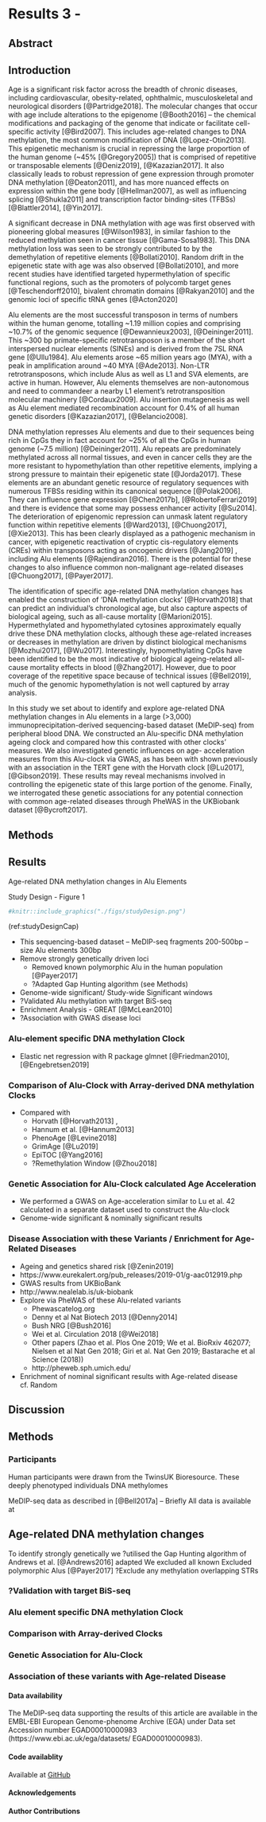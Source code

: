 # Results 3 - {#Alus}

## Abstract 

## Introduction {#AluIntro}

Age is a significant risk factor across the breadth of chronic diseases, including cardiovascular, obesity-related, ophthalmic, musculoskeletal and neurological disorders [@Partridge2018].
The molecular changes that occur with age include alterations to the epigenome [@Booth2016] – the chemical modifications and packaging of the genome that indicate or facilitate cell-specific activity [@Bird2007].
This includes age-related changes to DNA methylation, the most common modification of DNA [@Lopez-Otin2013].
This epigenetic mechanism is crucial in repressing the large proportion of the human genome (~45% [@Gregory2005]) that is comprised of repetitive or transposable elements [@Deniz2019], [@Kazazian2017].
It also classically leads to robust repression of gene expression through promoter DNA methylation [@Deaton2011], and has more nuanced effects on expression within the gene body [@Hellman2007], as well as influencing splicing [@Shukla2011] and transcription factor binding-sites (TFBSs) [@Blattler2014], [@Yin2017].

A significant decrease in DNA methylation with age was first observed with pioneering global measures [@Wilson1983], in similar fashion to the reduced methylation seen in cancer tissue [@Gama-Sosa1983].
This DNA methylation loss was seen to be strongly contributed to by the demethylation of repetitive elements [@Bollati2010].
Random drift in the epigenetic state with age was also observed [@Bollati2010], and more recent studies have identified targeted hypermethylation of specific functional regions, such as the promoters of polycomb target genes [@Teschendorff2010], bivalent chromatin domains [@Rakyan2010] and the genomic loci of specific tRNA genes [@Acton2020] 

Alu elements are the most successful transposon in terms of numbers within the human genome, totalling ~1.19 million copies and comprising ~10.7% of the genomic sequence [@Dewannieux2003], [@Deininger2011].
This ~300 bp primate-specific retrotransposon is a member of the short interspersed nuclear elements (SINEs) and is derived from the 7SL RNA gene [@Ullu1984].
Alu elements arose ~65 million years ago (MYA), with a peak in amplification around ~40 MYA [@Ade2013].
Non-LTR retrotransposons, which include Alus as well as L1 and SVA elements, are active in human.
However, Alu elements themselves are non-autonomous and need to commandeer a nearby L1 element’s retrotransposition molecular machinery [@Cordaux2009].
Alu insertion mutagenesis as well as Alu element mediated recombination account for 0.4% of all human genetic disorders [@Kazazian2017], [@Belancio2008].

DNA methylation represses Alu elements and due to their sequences being rich in CpGs they in fact account for ~25% of all the CpGs in human genome (~7.5 million) [@Deininger2011].
Alu repeats are predominately methylated across all normal tissues, and even in cancer cells they are the more resistant to hypomethylation than other repetitive elements, implying a strong pressure to maintain their epigenetic state [@Jorda2017].
These elements are an abundant genetic resource of regulatory sequences with
numerous TFBSs residing within its canonical sequence [@Polak2006].
They can influence gene expression [@Chen2017b], [@RobertoFerrari2019] and there is evidence that some may possess enhancer activity [@Su2014]. 
The deterioration of epigenomic repression can unmask latent regulatory function within repetitive elements [@Ward2013], [@Chuong2017], [@Xie2013].
This has been clearly displayed as a pathogenic mechanism in cancer, with epigenetic reactivation of cryptic cis-regulatory elements (CREs) within transposons acting as oncogenic drivers [@Jang2019] , including Alu elements [@Rajendiran2016].
There is the potential for these changes to also influence common non-malignant age-related diseases [@Chuong2017], [@Payer2017].

The identification of specific age-related DNA methylation changes has enabled the construction of ‘DNA methylation clocks‘ [@Horvath2018] that can predict an individual’s chronological age, but also capture aspects of biological ageing, such as all-cause mortality [@Marioni2015].
Hypermethylated and hypomethylated cytosines approximately equally drive these DNA methylation clocks, although these age-related increases or decreases in methylation are driven by distinct biological mechanisms [@Mozhui2017], [@Wu2017].
Interestingly, hypomethylating CpGs have been identified to be the most indicative of biological ageing-related all-cause mortality effects in blood [@Zhang2017].
However, due to poor coverage of the repetitive space because of technical issues [@Bell2019], much of the genomic hypomethylation is not well captured by array analysis.

In this study we set about to identify and explore age-related DNA methylation changes in Alu elements in a large (>3,000) immunoprecipitation-derived sequencing-based dataset (MeDIP-seq) from peripheral blood DNA. We constructed an Alu-specific DNA methylation ageing clock and compared how this contrasted with other clocks’ measures. We also investigated genetic influences on age- acceleration measures from this Alu-clock via GWAS, as has been with shown previously with an association in the TERT gene with the Horvath clock [@Lu2017], [@Gibson2019].
These results may reveal mechanisms involved in controlling the epigenetic state of this large portion of the genome.
Finally, we interrogated these genetic associations for any potential connection with common age-related diseases through PheWAS in the UKBiobank dataset [@Bycroft2017].

## Methods

## Results

Age-related DNA methylation changes in Alu Elements

Study Design - Figure 1

```r
#knitr::include_graphics("./figs/studyDesign.png")
```

(ref:studyDesignCap)

- This sequencing-based dataset – MeDIP-seq fragments 200-500bp – size Alu elements 300bp
- Remove strongly genetically driven loci
	- Removed known polymorphic Alu in the human population [@Payer2017]
	- ?Adapted Gap Hunting algorithm (see Methods)
- Genome-wide significant/ Study-wide Significant windows
- ?Validated Alu methylation with target BiS-seq
- Enrichment Analysis - GREAT [@McLean2010]
- ?Association with GWAS disease loci

### Alu-element specific DNA methylation Clock

- Elastic net regression with R package glmnet [@Friedman2010], [@Engebretsen2019]

### Comparison of Alu-Clock with Array-derived DNA methylation Clocks

- Compared with
	- Horvath [@Horvath2013] ,
	- Hannum et al. [@Hannum2013]
	- PhenoAge [@Levine2018]
	- GrimAge [@Lu2019]
	- EpiTOC [@Yang2016]
	- ?Remethylation Window [@Zhou2018]

### Genetic Association for Alu-Clock calculated Age Acceleration

- We performed a GWAS on Age-acceleration similar to Lu et al. 42 calculated in a separate dataset used to construct the Alu-clock
- Genome-wide significant & nominally significant results 

### Disease Association with these Variants / Enrichment for Age-Related Diseases

- Ageing and genetics shared risk [@Zenin2019]
- https://www.eurekalert.org/pub_releases/2019-01/g-aac012919.php
- GWAS results from UKBioBank
- http://www.nealelab.is/uk-biobank
- Explore via PheWAS of these Alu-related variants
	- Phewascatelog.org
	- Denny et al Nat Biotech 2013 [@Denny2014]
	- Bush NRG [@Bush2016]
	- Wei et al. Circulation 2018 [@Wei2018]
	- Other papers (Zhao et al. Plos One 2019; We et al. BioRxiv 462077; Nielsen et al Nat Gen 2018; Giri et al. Nat Gen 2019; Bastarache et al Science (2018))
	- http://pheweb.sph.umich.edu/
- Enrichment of nominal significant results with Age-related disease cf. Random

\newpage

## Discussion

\newpage

## Methods

### Participants

Human participants were drawn from the TwinsUK Bioresource. 
These deeply phenotyped individuals DNA methylomes

MeDIP-seq data as described in [@Bell2017a] – Briefly All data is available at

## Age-related DNA methylation changes

To identify strongly genetically we ?utilised the Gap Hunting algorithm of Andrews et al. [@Andrews2016] adapted
We excluded all known
Excluded polymorphic Alus [@Payer2017]
?Exclude any methylation overlapping STRs

### ?Validation with target BiS-seq

### Alu element specific DNA methylation Clock

### Comparison with Array-derived Clocks

### Genetic Association for Alu-Clock

### Association of these variants with Age-related Disease

#### Data availability

The MeDIP-seq data supporting the results of this article are available in the EMBL-EBI European Genome-phenome Archive (EGA) under Data set Accession number EGAD00010000983 (https://www.ebi.ac.uk/ega/datasets/
EGAD00010000983).

#### Code availablity

Available at [GitHub](https://github.com/richardjacton)

\newpage

#### Acknowledgements

#### Author Contributions

\newpage

